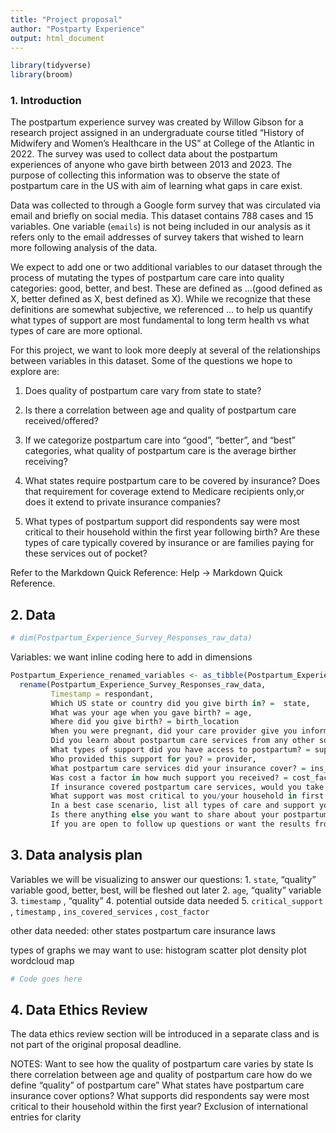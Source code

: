 ```yaml
---
title: "Project proposal"
author: "Postparty Experience"
output: html_document
---
```


```r
library(tidyverse)
library(broom)
```

### 1. Introduction

The postpartum experience survey was created by Willow Gibson for a research project assigned in an undergraduate course titled "History of Midwifery and Women's Healthcare in the US" at College of the Atlantic in 2022. The survey was used to collect data about the postpartum experiences of anyone who gave birth between 2013 and 2023. The purpose of collecting this information was to observe the state of postpartum care in the US with aim of learning what gaps in care exist. 

Data was collected to through a Google form survey that was circulated via email and briefly on social media. This dataset contains 788 cases and 15 variables. One variable (`emails`) is not being included in our analysis as it refers only to the email addresses of survey takers that wished to learn more following analysis of the data.

We expect to add one or two additional variables to our dataset through the process of mutating the types of postpartum care care into quality categories: good, better, and best. These are defined as ...(good defined as X, better defined as X, best defined as X). While we recognize that these definitions are somewhat subjective, we referenced ... to help us quantify what types of support are most fundamental to long term health vs what types of care are more optional.

For this project, we want to look more deeply at several of the relationships between variables in this dataset. Some of the questions we hope to explore are:

1. Does quality of postpartum care vary from state to state?

2. Is there a correlation between age and quality of postpartum care received/offered?

3. If we categorize postpartum care into "good", "better", and "best" categories, what quality of postpartum care is the average birther receiving?

4. What states require postpartum care to be covered by insurance? Does that requirement for coverage extend to Medicare recipients only,or does it extend to private insurance companies?

5. What types of postpartum support did respondents say were most critical to their household within the first year following birth? Are these types of care typically covered by insurance or are families paying for these services out of pocket?

Refer to the Markdown Quick Reference: Help -> Markdown Quick Reference. 

## 2. Data
```r
# dim(Postpartum_Experience_Survey_Responses_raw_data)
```


Variables:
we want inline coding here to add in dimensions

```r
Postpartum_Experience_renamed_variables <- as_tibble(Postpartum_Experience_Survey_Responses_raw_data) %>% 
  rename(Postpartum_Experience_Survey_Responses_raw_data, 
         Timestamp = respondant,
         Which US state or country did you give birth in? =  state,
         What was your age when you gave birth? = age,
         Where did you give birth? = birth_location
         When you were pregnant, did your care provider give you information about postpartum care services? = informed_by,
         Did you learn about postpartum care services from any other sources? = other_info_sources, 
         What types of support did you have access to postpartum? = support_type,
         Who provided this support for you? = provider,
         What postpartum care services did your insurance cover? = ins_covered_services,
         Was cost a factor in how much support you received? = cost_factor,
         If insurance covered postpartum care services, would you take advantage of it? = if_insurance,
         What support was most critical to you/your household in first year following birth? = critical_support,
         In a best case scenario, list all types of care and support you would need or want in the first year postpartum. = ideal_support,
         Is there anything else you want to share about your postpartum experience? = comments,
         If you are open to follow up questions or want the results from this research project, please enter your email below. = emails)
```

## 3. Data analysis plan

Variables we will be visualizing to answer our questions:
1. `state`, "quality" variable good, better, best, will be fleshed out later
2. `age`, "quality" variable 
3. `timestamp` , "quality"
4. potential outside data needed
5. `critical_support` , `timestamp` , `ins_covered_services` , `cost_factor`

other data needed:
other states postpartum care insurance laws

types of graphs we may want to use:
histogram
scatter plot
density plot
wordcloud
map


```r
# Code goes here
```


## 4. Data Ethics Review

The data ethics review section will be introduced in a separate class and is not part of the original proposal deadline.

NOTES:
Want to see how the quality of postpartum care varies by state
Is there correlation between age and quality of postpartum care
how do we define "quality" of postpartum care" 
What states have postpartum care insurance cover options?
What supports did respondents say were most critical to their household within the first year?
Exclusion of international entries for clarity

